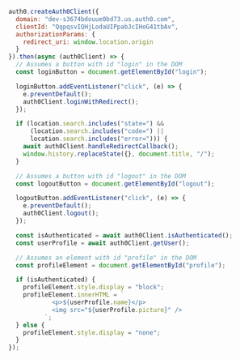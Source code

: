 ```js app.js highlight={1-7} lines
auth0.createAuth0Client({
  domain: "dev-s3674bdouue0bd73.us.auth0.com",
  clientId: "QqpqsvIQHjLodaUIPpabJcIHoG41tbAv",
  authorizationParams: {
    redirect_uri: window.location.origin
  }
}).then(async (auth0Client) => {
  // Assumes a button with id "login" in the DOM
  const loginButton = document.getElementById("login");

  loginButton.addEventListener("click", (e) => {
    e.preventDefault();
    auth0Client.loginWithRedirect();
  });

  if (location.search.includes("state=") && 
      (location.search.includes("code=") || 
      location.search.includes("error="))) {
    await auth0Client.handleRedirectCallback();
    window.history.replaceState({}, document.title, "/");
  }

  // Assumes a button with id "logout" in the DOM
  const logoutButton = document.getElementById("logout");

  logoutButton.addEventListener("click", (e) => {
    e.preventDefault();
    auth0Client.logout();
  });

  const isAuthenticated = await auth0Client.isAuthenticated();
  const userProfile = await auth0Client.getUser();

  // Assumes an element with id "profile" in the DOM
  const profileElement = document.getElementById("profile");

  if (isAuthenticated) {
    profileElement.style.display = "block";
    profileElement.innerHTML = `
            <p>${userProfile.name}</p>
            <img src="${userProfile.picture}" />
          `;
  } else {
    profileElement.style.display = "none";
  }
});
```
